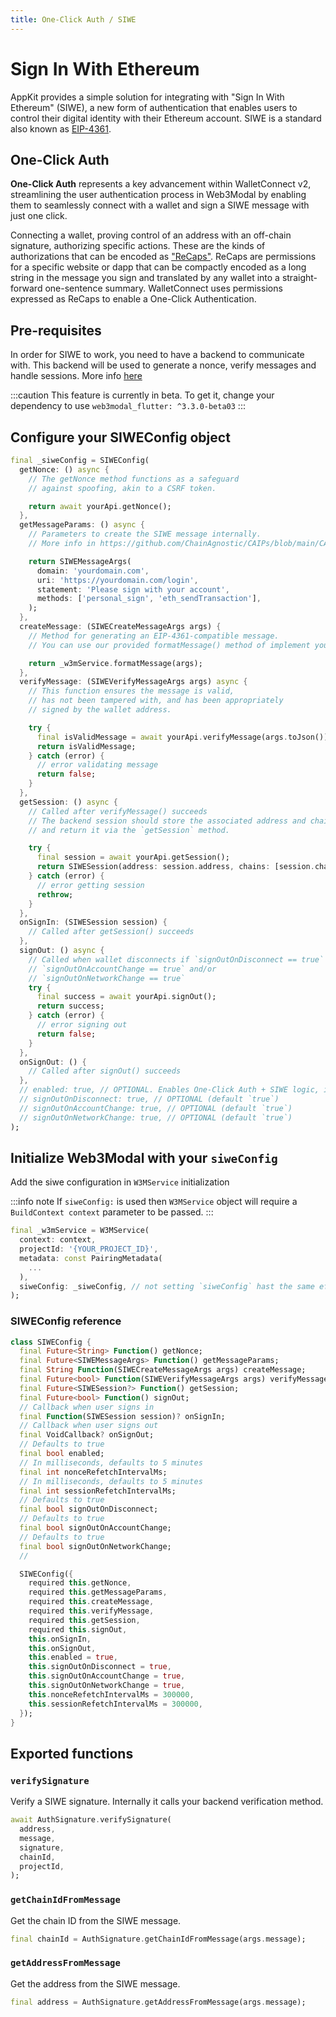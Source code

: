 ```yaml
---
title: One-Click Auth / SIWE
---
```



# Sign In With Ethereum

AppKit provides a simple solution for integrating with "Sign In With Ethereum" (SIWE), a new form of authentication that enables users to control their digital identity with their Ethereum account.
SIWE is a standard also known as [EIP-4361](https://docs.login.xyz/general-information/siwe-overview/eip-4361).

## One-Click Auth

**One-Click Auth** represents a key advancement within WalletConnect v2, streamlining the user authentication process in Web3Modal by enabling them to seamlessly connect with a wallet and sign a SIWE message with just one click.

Connecting a wallet, proving control of an address with an off-chain signature, authorizing specific actions. These are the kinds of authorizations that can be encoded as ["ReCaps"](https://eips.ethereum.org/EIPS/eip-5573). ReCaps are permissions for a specific website or dapp that can be compactly encoded as a long string in the message you sign and translated by any wallet into a straight-forward one-sentence summary.
WalletConnect uses permissions expressed as ReCaps to enable a One-Click Authentication.

## Pre-requisites
In order for SIWE to work, you need to have a backend to communicate with. This backend will be used to generate a nonce, verify messages and handle sessions.
More info [here](https://docs.login.xyz/sign-in-with-ethereum/quickstart-guide/implement-the-backend)

:::caution
This feature is currently in beta. To get it, change your dependency to use `web3modal_flutter: ^3.3.0-beta03`
:::

## Configure your SIWEConfig object

```dart
final _siweConfig = SIWEConfig(
  getNonce: () async {
    // The getNonce method functions as a safeguard
    // against spoofing, akin to a CSRF token.

    return await yourApi.getNonce();
  },
  getMessageParams: () async {
    // Parameters to create the SIWE message internally.
    // More info in https://github.com/ChainAgnostic/CAIPs/blob/main/CAIPs/caip-222.method

    return SIWEMessageArgs(
      domain: 'yourdomain.com',
      uri: 'https://yourdomain.com/login',
      statement: 'Please sign with your account',
      methods: ['personal_sign', 'eth_sendTransaction'],
    );
  },
  createMessage: (SIWECreateMessageArgs args) {
    // Method for generating an EIP-4361-compatible message.
    // You can use our provided formatMessage() method of implement your own

    return _w3mService.formatMessage(args);
  },
  verifyMessage: (SIWEVerifyMessageArgs args) async {
    // This function ensures the message is valid,
    // has not been tampered with, and has been appropriately
    // signed by the wallet address.

    try {
      final isValidMessage = await yourApi.verifyMessage(args.toJson());
      return isValidMessage;
    } catch (error) {
      // error validating message
      return false;
    }
  },
  getSession: () async {
    // Called after verifyMessage() succeeds
    // The backend session should store the associated address and chainId
    // and return it via the `getSession` method.

    try {
      final session = await yourApi.getSession();
      return SIWESession(address: session.address, chains: [session.chainId]);
    } catch (error) {
      // error getting session
      rethrow;
    }
  },
  onSignIn: (SIWESession session) {
    // Called after getSession() succeeds
  },
  signOut: () async {
    // Called when wallet disconnects if `signOutOnDisconnect == true` and/or when
    // `signOutOnAccountChange == true` and/or 
    // `signOutOnNetworkChange == true`
    try {
      final success = await yourApi.signOut();
      return success;
    } catch (error) {
      // error signing out
      return false;
    }
  },
  onSignOut: () {
    // Called after signOut() succeeds
  },
  // enabled: true, // OPTIONAL. Enables One-Click Auth + SIWE logic, if `false`, regular session proposal will be used. (default `true`)
  // signOutOnDisconnect: true, // OPTIONAL (default `true`)
  // signOutOnAccountChange: true, // OPTIONAL (default `true`)
  // signOutOnNetworkChange: true, // OPTIONAL (default `true`)
);
```

## Initialize Web3Modal with your `siweConfig`
Add the siwe configuration in `W3MService` initialization

:::info note
If `siweConfig:` is used then `W3MService` object will require a `BuildContext context` parameter to be passed.
:::

```dart
final _w3mService = W3MService(
  context: context,
  projectId: '{YOUR_PROJECT_ID}',
  metadata: const PairingMetadata(
    ...
  ),
  siweConfig: _siweConfig, // not setting `siweConfig` hast the same effect as setting `false` on `siweConfig.enable`
);
```

### SIWEConfig reference

```dart
class SIWEConfig {
  final Future<String> Function() getNonce;
  final Future<SIWEMessageArgs> Function() getMessageParams;
  final String Function(SIWECreateMessageArgs args) createMessage;
  final Future<bool> Function(SIWEVerifyMessageArgs args) verifyMessage;
  final Future<SIWESession?> Function() getSession;
  final Future<bool> Function() signOut;
  // Callback when user signs in
  final Function(SIWESession session)? onSignIn;
  // Callback when user signs out
  final VoidCallback? onSignOut;
  // Defaults to true
  final bool enabled;
  // In milliseconds, defaults to 5 minutes
  final int nonceRefetchIntervalMs;
  // In milliseconds, defaults to 5 minutes
  final int sessionRefetchIntervalMs;
  // Defaults to true
  final bool signOutOnDisconnect;
  // Defaults to true
  final bool signOutOnAccountChange;
  // Defaults to true
  final bool signOutOnNetworkChange;
  //

  SIWEConfig({
    required this.getNonce,
    required this.getMessageParams,
    required this.createMessage,
    required this.verifyMessage,
    required this.getSession,
    required this.signOut,
    this.onSignIn,
    this.onSignOut,
    this.enabled = true,
    this.signOutOnDisconnect = true,
    this.signOutOnAccountChange = true,
    this.signOutOnNetworkChange = true,
    this.nonceRefetchIntervalMs = 300000,
    this.sessionRefetchIntervalMs = 300000,
  });
}

```

## Exported functions

### `verifySignature`

Verify a SIWE signature. Internally it calls your backend verification method.

```dart
await AuthSignature.verifySignature(
  address,
  message,
  signature,
  chainId,
  projectId,
);
```

### `getChainIdFromMessage`

Get the chain ID from the SIWE message.

```dart
final chainId = AuthSignature.getChainIdFromMessage(args.message);
```

### `getAddressFromMessage`

Get the address from the SIWE message.

```dart
final address = AuthSignature.getAddressFromMessage(args.message);
```
